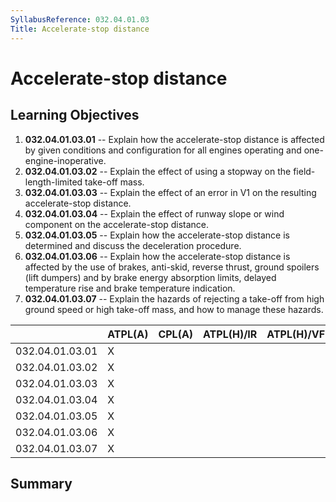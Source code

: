 ```yaml
---
SyllabusReference: 032.04.01.03
Title: Accelerate-stop distance
---
```


# Accelerate-stop distance

## Learning Objectives

1.  **032.04.01.03.01** -- Explain how the accelerate-stop distance is affected
    by given conditions and configuration for all engines operating and
    one-engine-inoperative.
2.  **032.04.01.03.02** -- Explain the effect of using a stopway on the
    field-length-limited take-off mass.
3.  **032.04.01.03.03** -- Explain the effect of an error in V1 on the resulting
    accelerate-stop distance.
4.  **032.04.01.03.04** -- Explain the effect of runway slope or wind component
    on the accelerate-stop distance.
5.  **032.04.01.03.05** -- Explain how the accelerate-stop distance is
    determined and discuss the deceleration procedure.
6.  **032.04.01.03.06** -- Explain how the accelerate-stop distance is affected
    by the use of brakes, anti-skid, reverse thrust, ground spoilers (lift
    dumpers) and by brake energy absorption limits, delayed temperature rise and
    brake temperature indication.
7.  **032.04.01.03.07** -- Explain the hazards of rejecting a take-off from high
    ground speed or high take-off mass, and how to manage these hazards.

|                 | ATPL(A) | CPL(A) | ATPL(H)/IR | ATPL(H)/VFR | CPL(H) | IR  | CBIR(A) |
| --------------- | ------- | ------ | ---------- | ----------- | ------ | --- | ------- |
| 032.04.01.03.01 | X       |        |            |             |        |     |         |
| 032.04.01.03.02 | X       |        |            |             |        |     |         |
| 032.04.01.03.03 | X       |        |            |             |        |     |         |
| 032.04.01.03.04 | X       |        |            |             |        |     |         |
| 032.04.01.03.05 | X       |        |            |             |        |     |         |
| 032.04.01.03.06 | X       |        |            |             |        |     |         |
| 032.04.01.03.07 | X       |        |            |             |        |     |         |

## Summary
